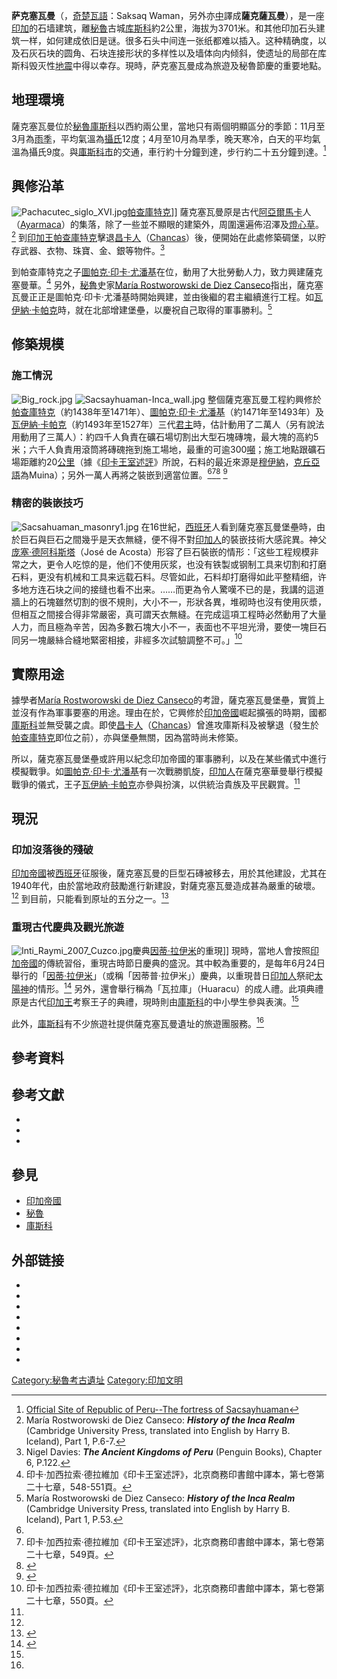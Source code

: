 {{Link style|time=2015-12-13T15:18:20+00:00}}
'''萨克塞瓦曼'''（{{lang-es|Sacsayhuamán}}，[[奇楚瓦語|奇楚瓦語]]：Saksaq Waman，另外亦[[中文|中]]譯成'''薩克薩瓦曼'''），是一座[[印加帝國|印加]]的石墙建筑，離[[秘魯|秘魯]]古城[[库斯科|库斯科]]約2公里，海拔为3701米。和其他印加石头建筑一样，如何建成依旧是谜。很多石头中间连一张纸都难以插入。这种精确度，以及石灰石块的圆角、石块连接形状的多样性以及墙体向内倾斜，使遗址的局部在库斯科毁灭性[[地震|地震]]中得以幸存。現時，萨克塞瓦曼成為旅遊及秘魯節慶的重要地點。
{{wide image|Sacsayhuamán Décembre 2006 - Vue Panoramique - Pleine résolution.jpg|1500px|秘鲁库斯科萨克塞瓦曼印加遗址}}

== 地理環境 ==
薩克塞瓦曼位於[[秘魯|秘魯]][[庫斯科|庫斯科]]以西約兩公里，當地只有兩個明顯區分的季節：11月至3月為[[雨季|雨季]]，平均氣溫為[[攝氏|攝氏]]12度；4月至10月為旱季，晚天寒冷，白天的平均氣溫為攝氏9度。與[[庫斯科|庫斯科市]]的交通，車行約十分鐘到達，步行約二十五分鐘到達。<ref name="Republic of Peru">[http://www.peru.info/e_ftohistoriaeng.asp?ids=1131&ic=2&pdr=571 Official Site of Republic of Peru--The fortress of Sacsayhuaman]</ref>

== 興修沿革 ==
[[File:Pachacutec_siglo_XVI.jpg|thumb]][[帕查庫特克|帕查庫特克]]]]
薩克塞瓦曼原是古代[[阿亞爾馬卡|阿亞爾馬卡]]人（[[:en:Ayarmaca|Ayarmaca]]）的集落，除了一些並不顯眼的建築外，周圍還遍佈沼澤及[[燈心草|燈心草]]。<ref>María Rostworowski de Diez Canseco: '''''History of the Inca Realm''''' (Cambridge University Press, translated into English by Harry B. Iceland), Part 1, P.6-7.</ref> 到[[印加王|印加王]][[帕查庫特克|帕查庫特克]]擊退[[昌卡人|昌卡人]]（[[:en:Chancas|Chancas]]）後，便開始在此處修築碉堡，以貯存武器、衣物、珠寶、金、銀等物件。<ref>Nigel Davies: '''''The Ancient Kingdoms of Peru''''' (Penguin Books), Chapter 6, P.122.</ref>

到帕查庫特克之子[[圖帕克·印卡·尤潘基|圖帕克·印卡·尤潘基]]在位，動用了大批勞動人力，致力興建薩克塞曼華。<ref>印卡·加西拉索·德拉維加《印卡王室述評》，北京商務印書館中譯本，第七卷第二十七章，548-551頁。</ref> 另外，[[秘魯|秘魯]]史家[[:en:María_Rostworowski|María Rostworowski de Diez Canseco]]指出，薩克塞瓦曼正正是圖帕克·印卡·尤潘基時開始興建，並由後繼的君主繼續進行工程。如[[瓦伊納·卡帕克|瓦伊納·卡帕克]]時，就在北部增建堡壘，以慶祝自己取得的軍事勝利。<ref name="History of the Inca Realm53">María Rostworowski de Diez Canseco: '''''History of the Inca Realm''''' (Cambridge University Press, translated into English by Harry B. Iceland), Part 1, P.53.</ref>

== 修築規模 ==
=== 施工情況 ===
[[File:Big_rock.jpg|thumb]]
[[File:Sacsayhuaman-Inca_wall.jpg|thumb]]
整個薩克塞瓦曼工程約興修於[[帕查庫特克|帕查庫特克]]（約1438年至1471年）、[[圖帕克·印卡·尤潘基|圖帕克·印卡·尤潘基]]（約1471年至1493年）及[[瓦伊納·卡帕克|瓦伊納·卡帕克]]（約1493年至1527年）三代[[薩帕·印卡|君主]]時，估計動用了二萬人（另有說法用動用了三萬人）：約四千人負責在礦石場切割出大型石塊磚塊，最大塊的高約5米；六千人負責用滾筒將磚磈拖到施工場地，最重的可逾300[[噸|噸]]；施工地點跟礦石場距離約20[[公里|公里]]（據《[[印卡王室述評|印卡王室述評]]》所說，石料的最近來源是[[穆伊納|穆伊納]]，[[克丘亞語|克丘亞語]]為Muina）；另外一萬人再將之裝嵌到適當位置。<ref name="Republic of Peru"/><ref>印卡·加西拉索·德拉維加《印卡王室述評》，北京商務印書館中譯本，第七卷第二十七章，549頁。</ref><ref name="snowcrest">{{Cite web |url=http://www.snowcrest.net/goehring/inca/sacs.htm |title=snowcrest.net—Sacsahuaman |access-date=2008-09-11 |archive-date=2008-11-20 |archive-url=https://web.archive.org/web/20081120211812/http://www.snowcrest.net/goehring/inca/sacs.htm |dead-url=no }}</ref>
<ref name="Andean Travel Web Guide to Peru">{{Cite web |url=http://www.andeantravelweb.com/peru/destinations/cusco/sacsayhuaman.html |title=Andean Travel Web Guide to Peru – The Inca fortress of Sacsayhuaman, Cusco, Peru |access-date=2008-09-15 |archive-date=2020-06-28 |archive-url=https://web.archive.org/web/20200628220555/http://www.andeantravelweb.com/peru/destinations/cusco/sacsayhuaman.html |dead-url=no }}</ref>

=== 精密的裝嵌技巧 ===
[[File:Sacsahuaman_masonry1.jpg|thumb]]
在16世紀，[[西班牙|西班牙]]人看到薩克塞瓦曼堡壘時，由於巨石與巨石之間幾乎是天衣無縫，便不得不對[[印加人|印加人]]的裝嵌技術大感詫異。神父[[庞塞·德阿科斯塔|庞塞·德阿科斯塔]]（José de Acosta）形容了巨石裝嵌的情形：「这些工程规模非常之大，更令人吃惊的是，他们不使用灰浆，也没有铁製或钢制工具来切割和打磨石料，更没有机械和工具来远载石料。尽管如此，石料却打磨得如此平整精细，许多地方连石块之间的接缝也看不出来。……而更為令人驚嘆不已的是，我講的這道牆上的石塊雖然切割的很不規則，大小不一，形狀各異，堆砌時也沒有使用灰漿，但相互之間接合得非常嚴密，真可謂天衣無縫。在完成這項工程時必然動用了大量人力，而且極為辛苦，因為多數石塊大小不一，表面也不平坦光滑，要使一塊巨石同另一塊嚴絲合縫地緊密相接，非經多次試驗調整不可。」<ref>印卡·加西拉索·德拉維加《印卡王室述評》，北京商務印書館中譯本，第七卷第二十七章，550頁。</ref>

== 實際用途 ==
據學者[[:en:María_Rostworowski|María Rostworowski de Diez Canseco]]的考證，薩克塞瓦曼堡壘，實質上並沒有作為軍事要塞的用途。理由在於，它興修於[[印加帝國|印加帝國]]崛起擴張的時期，國都[[庫斯科|庫斯科]]並無受襲之虞。即使[[昌卡人|昌卡人]]（[[:en:Chancas|Chancas]]）曾進攻庫斯科及被擊退（發生於[[帕查庫特克|帕查庫特克]]即位之前），亦與堡壘無關，因為當時尚未修築。

所以，薩克塞瓦曼堡壘或許用以紀念印加帝國的軍事勝利，以及在某些儀式中進行模擬戰爭。如[[圖帕克·印卡·尤潘基|圖帕克·印卡·尤潘基]]有一次戰勝凱旋，[[印加人|印加人]]在薩克塞華曼舉行模擬戰爭的儀式，王子[[瓦伊納·卡帕克|瓦伊納·卡帕克]]亦參與扮演，以供統治貴族及平民觀賞。<ref name="History of the Inca Realm53"/>

== 現況 ==
=== 印加沒落後的殘破 ===
[[印加帝國|印加帝國]]被[[西班牙|西班牙]]征服後，薩克塞瓦曼的巨型石磚被移去，用於其他建設，尤其在1940年代，由於當地政府鼓勵進行新建設，對薩克塞瓦曼造成甚為嚴重的破壞。<ref name="snowcrest"/> 到目前，只能看到原址的五分之一。<ref name="CCTV">{{Cite web |url=http://www.cctv.com/world/20050323/100934.shtml |title=CCTV環球頻道：世界真奇妙──庫斯科印加成人禮 |access-date=2008-09-15 |archive-date=2020-03-27 |archive-url=https://web.archive.org/web/20200327091602/http://www.cctv.com/world/20050323/100934.shtml |dead-url=no }}</ref>

=== 重現古代慶典及觀光旅遊 ===
[[File:Inti_Raymi_2007_Cuzco.jpg|thumb]]慶典[[因蒂#太陽祭|因蒂·拉伊米]]的重現]]
現時，當地人會按照[[印加帝國|印加帝國]]的傳統習俗，重現古時節日慶典的盛況。其中較為重要的，是每年6月24日舉行的「[[因蒂#太陽祭|因蒂·拉伊米]]」（或稱「因蒂普·拉伊米」）慶典，以重現昔日[[印加人|印加人]]祭祀[[因蒂|太陽神]]的情形。<ref>{{Cite web |url=http://www.mon-photo.com/South_America/Peru_3/en.htm |title=mon-photo.com--Sacsayhuamán Inti Raymi |access-date=2008-09-15 |archive-date=2014-09-22 |archive-url=https://web.archive.org/web/20140922062653/http://www.mon-photo.com/South_America/Peru_3/en.htm |dead-url=no }}</ref> 另外，還會舉行稱為「瓦拉庫」（Huaracu）的成人禮。此項典禮原是古代[[印加王|印加王]]考察王子的典禮，現時則由[[庫斯科|庫斯科]]的中小學生參與表演。<ref name="CCTV"/>

此外，[[庫斯科|庫斯科]]有不少旅遊社提供薩克塞瓦曼遺址的旅遊團服務。<ref name="Andean Travel Web Guide to Peru"/>

== 參考資料 ==
{{Reflist}}

== 參考文獻 ==
<div class="references-small">
* {{en}}{{cite book|title='''''History of the Inca Realm'''''|year=1999|url=https://archive.org/details/historyofincarea0000rost|author=[[:en:María_Rostworowski|María Rostworowski de Diez Canseco]]|others=Translated into English by Harry B. Iceland|location=Cambridge|publisher=Cambridge University Press（1999）ISBN 0521637597}}
* {{zh}}{{cite book|title=《[[印卡王室述評|印卡王室述評]]》|author=[[印卡·加西拉索·德拉維加|印卡·加西拉索·德拉維加]]|others=[[白鳳森|白鳳森]]、[[楊衍永|楊衍永]]譯|location=[[北京|北京]]|publisher=[[商務印書館|商務印書館]]（1996）ISBN 7100014018}}
* {{en}}{{cite book|title='''''The Ancient Kingdoms of Peru'''''|year=1997|url=https://archive.org/details/ancientkingdomso0000davi|author=Nigel Davies|location=London|publisher=Penguin Books（1997）ISBN 0140233814}}
</div>

== 參見 ==
* [[印加帝國|印加帝國]]
* [[秘魯|秘魯]]
* [[庫斯科|庫斯科]]

== 外部链接 ==
{{Commons+cat|Saksaq_Waman|萨克塞华曼|Sacsayhuamán}}

* {{en}}{{cite web|url=http://www.peru.info/e_ftohistoriaeng.asp?ids=1131&ic=2&pdr=571|title=Official Site of Republic of Peru--The fortress of Sacsayhuaman}}
* {{en}}{{cite web|url=http://www.pasaporteblog.com/sacsayhuaman-cuzco-peru|title=萨克塞瓦曼照片|access-date=2008-08-01|archive-date=2021-04-10|archive-url=https://web.archive.org/web/20210410201432/https://www.pasaporteblog.com/sacsayhuaman-cuzco-peru/|dead-url=no}}
* {{en}}{{cite web|url=http://news.bbc.co.uk/2/hi/americas/7295754.stm|title=BBC文章--《New Discoveries at Sacsayhuamán》（萨克塞瓦曼的新发现）|access-date=2008-08-01|archive-date=2021-02-13|archive-url=https://web.archive.org/web/20210213225544/http://news.bbc.co.uk/2/hi/americas/7295754.stm|dead-url=no}}
* {{en}}{{cite web|url=http://www.snowcrest.net/goehring/inca/sacs.htm|title=snowcrest.net--Sacsahuaman|deadurl=yes|archiveurl=https://web.archive.org/web/20081120211812/http://www.snowcrest.net/goehring/inca/sacs.htm|archivedate=2008-11-20|access-date=2008-09-11}}
* {{en}}{{cite web|url=http://www.andeantravelweb.com/peru/destinations/cusco/sacsayhuaman.html|title=Andean Travel Web Guide to Peru--The Inca fortress of Sacsayhuaman, Cusco, Peru|access-date=2008-09-15|archive-date=2020-06-28|archive-url=https://web.archive.org/web/20200628220555/http://www.andeantravelweb.com/peru/destinations/cusco/sacsayhuaman.html|dead-url=no}}
* {{en}}{{cite web|url=http://www.mon-photo.com/South_America/Peru_3/en.htm|title=mon-photo.com--Sacsayhuamán Inti Raymi|access-date=2008-09-15|archive-date=2014-09-22|archive-url=https://web.archive.org/web/20140922062653/http://www.mon-photo.com/South_America/Peru_3/en.htm|dead-url=no}}
* {{zh}}{{cite web|url=http://maya.go2c.info/pe/cuzco.htm|title=美洲古文明──秘魯印加遺址：庫斯科及鄰近古蹟}}
* {{zh}}{{cite web|url=http://www.cctv.com/world/20050323/100934.shtml|title=CCTV環球頻道：世界真奇妙──庫斯科印加成人禮|access-date=2008-09-15|archive-date=2020-03-27|archive-url=https://web.archive.org/web/20200327091602/http://www.cctv.com/world/20050323/100934.shtml|dead-url=no}}

{{coord|13|30|28|S|71|58|56|W|region:PE_type:landmark_source:dewiki|display=title}}

{{DEFAULTSORT:Sacsayhuamán}}
[[Category:秘魯考古遺址|Category:秘魯考古遺址]]
[[Category:印加文明|Category:印加文明]]